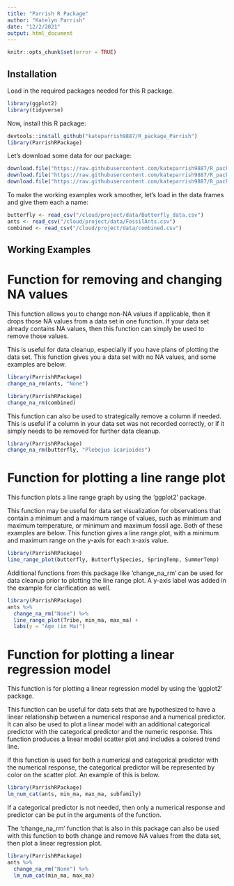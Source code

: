 ```yaml
---
title: "Parrish R Package"
author: "Katelyn Parrish"
date: "12/2/2021"
output: html_document
---
```


```r
knitr::opts_chunk$set(error = TRUE)
```

## Installation

Load in the required packages needed for this R package.

```r
library(ggplot2)
library(tidyverse)
```

Now, install this R package:

```r
devtools::install_github("kateparrish9887/R_package_Parrish")
library(ParrishRPackage)
```

Let's download some data for our package:

```r
download.file("https://raw.githubusercontent.com/kateparrish9887/R_package_Parrish/master/data/Butterfly_data.csv", "/cloud/project/data/Butterfly_data.csv")
download.file("https://raw.githubusercontent.com/kateparrish9887/R_package_Parrish/master/data/FossilAnts.csv", "/cloud/project/data/FossilAnts.csv")
download.file("https://raw.githubusercontent.com/kateparrish9887/R_package_Parrish/master/data/combined.csv", "/cloud/project/data/combined.csv")
```

To make the working examples work smoother, let's load in the data frames and give them each a name:
```r
butterfly <- read_csv("/cloud/project/data/Butterfly_data.csv")
ants <- read_csv("/cloud/project/data/FossilAnts.csv")
combined <- read_csv("/cloud/project/data/combined.csv")
```

## Working Examples

# Function for removing and changing NA values

This function allows you to change non-NA values if applicable, then it drops those NA values from a data set in one function. If your data set already contains NA values, then this function can simply be used to remove those values. 

This is useful for data cleanup, especially if you have plans of plotting the data set. This function gives you a data set with no NA values, and some examples are below.

```r
library(ParrishRPackage)
change_na_rm(ants, "None")
```

```r
library(ParrishRPackage)
change_na_rm(combined)
```

This function can also be used to strategically remove a column if needed. This is useful if a column in your data set was not recorded correctly, or if it simply needs to be removed for further data cleanup.

```r
library(ParrishRPackage)
change_na_rm(butterfly, "Plebejus icarioides")
```


# Function for plotting a line range plot

This function plots a line range graph by using the 'ggplot2' package. 

This function may be useful for data set visualization for observations that contain a minimum and a maximum range of values, such as minimum and maximum temperature, or minimum and maximum fossil age. Both of these examples are below. This function gives a line range plot, with a minimum and maximum range on the y-axis for each x-axis value.

```r
library(ParrishRPackage)
line_range_plot(butterfly, ButterflySpecies, SpringTemp, SummerTemp)
```

Additional functions from this package like 'change_na_rm' can be used for data cleanup prior to plotting the line range plot. A y-axis label was added in the example for clarification as well.

```r
library(ParrishRPackage)
ants %>% 
  change_na_rm("None") %>% 
  line_range_plot(Tribe, min_ma, max_ma) +
  labs(y = "Age (in Ma)")
```


# Function for plotting a linear regression model

This function is for plotting a linear regression model by using the 'ggplot2' package.

This function can be useful for data sets that are hypothesized to have a linear relationship between a numerical response and a numerical predictor. It can also be used to plot a linear model with an additional categorical predictor with the categorical predictor and the numeric response. This function produces a linear model scatter plot and includes a colored trend line. 

If this function is used for both a numerical and categorical predictor with the numerical response, the categorical predictor will be represented by color on the scatter plot. An example of this is below.

```r
library(ParrishRPackage)
lm_num_cat(ants, min_ma, max_ma, subfamily)
```

If a categorical predictor is not needed, then only a numerical response and predictor can be put in the arguments of the function. 

The 'change_na_rm' function that is also in this package can also be used with this function to both change and remove NA values from the data set, then plot a linear regression plot. 

```r
library(ParrishRPackage)
ants %>% 
  change_na_rm("None") %>% 
  lm_num_cat(min_ma, max_ma)
```